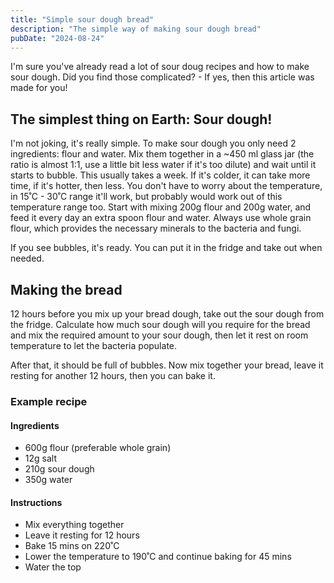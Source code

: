 ```yaml
---
title: "Simple sour dough bread"
description: "The simple way of making sour dough bread"
pubDate: "2024-08-24"
---
```



<SlicedBread />
I'm sure you've already read a lot of sour doug recipes and how to make sour
dough. Did you find those complicated? - If yes, then this article was made for
you!

## The simplest thing on Earth: Sour dough!

<SourDough />

I'm not joking, it's really simple.
To make sour dough you only need 2 ingredients: flour and water.
Mix them together in a ~450 ml glass jar (the ratio is almost 1:1, use a little bit less water if it's too dilute) and wait until it starts to bubble. This usually takes a week. If it's colder, it can take more time, if it's hotter, then less. You don't have to worry about the temperature, in 15˚C - 30˚C range it'll work, but probably would work out of this temperature range too.
Start with mixing 200g flour and 200g water, and feed it every day an extra spoon flour and water. Always use whole grain flour, which provides the necessary minerals to the bacteria and fungi.

If you see bubbles, it's ready. You can put it in the fridge and take out when needed.

## Making the bread

12 hours before you mix up your bread dough, take out the sour dough from the fridge.
Calculate how much sour dough will you require for the bread and mix the required amount to your sour dough, then let it rest on room temperature to let the bacteria populate.

After that, it should be full of bubbles. Now mix together your bread, leave it resting for another 12 hours, then you can bake it.

<BeforeAfter />

### Example recipe

#### Ingredients

- 600g flour (preferable whole grain)
- 12g salt
- 210g sour dough
- 350g water

#### Instructions

- Mix everything together
- Leave it resting for 12 hours
- Bake 15 mins on 220˚C
- Lower the temperature to 190˚C and continue baking for 45 mins
- Water the top
